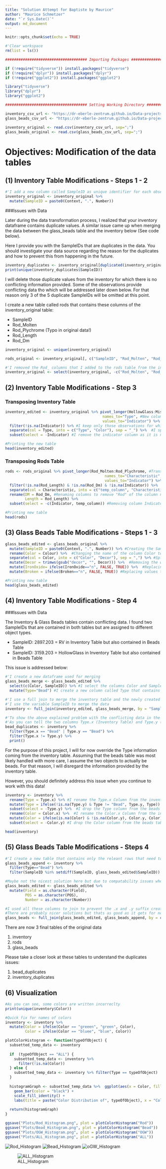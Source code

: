 ```yaml
---
title: "Solution Attempt for Baptiste by Maurice"
author: "Maurice Schmetzer"
date: "`r Sys.Date()`"
output: md_document
---
```


```r
knitr::opts_chunk$set(echo = TRUE)
```

```r
#'Clear workspace
rm(list = ls())

##################################### Importing Packages #####################################

if (!require("tidyverse")) install.packages("tidyverse")
if (!require("dplyr")) install.packages("dplyr")
if (!require("ggplot2")) install.packages("ggplot2")

library("tidyverse")
library("dplyr")
library("ggplot2")

##################################### Setting Working Directory #####################################

inventory_csv_url <- "https://dr-eberle-zentrum.github.io/Data-projects-with-R-and-GitHub/Projects/baptistesolard/Inventory_Glassworkshop.csv"
glass_beads_csv_url <- "https://dr-eberle-zentrum.github.io/Data-projects-with-R-and-GitHub/Projects/baptistesolard/GlassBeads.csv"

inventory_original <- read.csv(inventory_csv_url, sep=";")
glass_beads_original <- read.csv(glass_beads_csv_url, sep=";")
```

# Objectives: Modification of the data tables
## (1) Inventory Table Modifications - Steps 1 - 2

```r
#'I add a new column called SampleID as unique identifier for each observation
inventory_original <- inventory_original %>% 
  mutate(SampleID = paste0(Context, ".", Number))
```


###Issues with Data

Later during the data transformation process, I realized that your inventory dataframe contains duplicate values.
A similar issue came up when merging the data between the glass_beads table and the inventory below (See code below).

Here I provide you with the SampleIDs that are duplicates in the data. 
You should investigate your data source regarding the reason for the duplicates and how to prevent this from happening in the future. 

```r
inventory_duplicates <- inventory_original[duplicated(inventory_original$SampleID) | duplicated(inventory_original$SampleID, fromLast = TRUE), ]
print(unique(inventory_duplicates$SampleID))
```

I will delete those duplicate values from the inventory for which there is no conflicting information provided.
Some of the observations provide conflicting data tho which will be addressed later down below. 
For that reason only 3 of the 5 duplicate SampleIDs will be omitted at this point. 

I create a new table called rods that contains these columns of the inventory_original table:

- SampleID
- Rod_Molten
- Rod_Plychrome (Typo in original data!)
- Rod_Length
- Rod_Dm

```r
inventory_original <- unique(inventory_original)

rods_original <- inventory_original[, c("SampleID", "Rod_Molten", "Rod_Plychrome", "Rod_Length", "Rod_Dm")]

#'I removed the Rod_ columns that I added to the rods table from the inventory_original table. SampleID, I keep. 
inventory_original <- select(inventory_original, -c("Rod_Molten", "Rod_Plychrome", "Rod_Length", "Rod_Dm"))
```

## (2) Inventory Table Modifications - Step 3

### Transposing Inventory Table
```r
inventory_edited <- inventory_original %>% pivot_longer(HollowGlass:Miscellaneous, #Transposing all columns between HollowGlass:Miscellaneous
                                            names_to="Type", #New column name of names is called Type
                                            values_to="Indicator") %>% #New column name of values is called Indicator because it indicates if an object is something
  filter(!is.na(Indicator)) %>% #I keep only those observations for which there is a value in the Indicator column
  separate(col = Type, into = c("Type", "Color"), sep = "_") %>%  #I split the observation names of the column Type as the names contain both information about the object and about the color
  subset(select = -Indicator) #I remove the indicator column as it is no longer needed

#Printing the new table
head(inventory_edited)
```

### Transposing Rods Table

```r
rods <- rods_original %>% pivot_longer(Rod_Molten:Rod_Plychrome, #Transposing all columns between Rod_Molten:Rod_Plychrome
                                             names_to="Characteristic", #New column name of names is called Characteristic
                                             values_to="Indicator") %>% #New column name of values is called Indicator because it indicates if an object is something
  filter(!is.na(Rod_Length) & !is.na(Rod_Dm) & !is.na(Indicator)) %>%  #Keeping only relevant observations
  separate(col = Characteristic, into = c("temp_column", "Characteristic"), sep = "_") %>%  #Splitting Characteristic column to remove "Rod" 
  rename(DM = Rod_Dm, #Renaming columns to remove "Rod" of the column names
         Length = Rod_Length) %>% 
  subset(select = -c(Indicator, temp_column)) #Removing column Indicator and temp_column

#Printing new table
head(rods)

```

## (3) Glass Beads Table Modifications - Steps 1 - 3 

```r
glass_beads_edited <- glass_beads_original %>% 
  mutate(SampleID = paste0(Context, ".", Number)) %>% #Creating the SampleID column
  rename(Color = Colour) %>%  #Changing the name of the column Color to US English [I like it better :) ]
  separate(col = Color, into = c("Color", "Decor"), sep = ",") %>% #Splitting the column Color into Color and Decor
  mutate(Decor = trimws(gsub("decor", "", Decor))) %>%  #Removing the word decor
  mutate(IronOxide= ifelse(IronOxide=="n", FALSE, TRUE)) %>%  #Replacing values to Boolean Format for column IronOxide
  mutate(Broken = ifelse(Broken=="n", FALSE, TRUE)) #Replacing values to Boolean Format for column Broken

#Printing new table
head(glass_beads_edited)

```

## (4) Inventory Table Modifications - Step 4

###Issues with Data

The Inventory & Glass Beads tables contain conflicting data.
I found two SampleIDs that are contained in both tables but are assigned to different object types.

- SampleID: 2897.203 = RV in Inventory Table but also contained in Beads Table
- SampleID: 3159.203 = HollowGlass in Inventory Table but also contained in Beads Table

This issue is addressed below:

```r

#'I create a new dataframe used for merging 
glass_beads_merge <- glass_beads_edited %>% 
  select(c(Color, SampleID)) %>% #I select the columns Color and SampleID
  mutate(Type="Bead") #I create a new column called Type that contains the value Bead

#'I use a full join to merge the inventory table and the newly created glass_beads_merge table.
#'I use the variable SampleID to merge the data
inventory <- full_join(inventory_edited, glass_beads_merge, by = "SampleID")

#'To show the above explained problem with the conflicting data in the two tables, I print the relevant lines:
#'As you can tell the two columns Type.x (Inventory Table) and Type.y (Beads Table) have different values.
bead_duplicates <- inventory %>% 
  filter(Type.x == "Bead" | Type.y == "Bead") %>% 
  filter(Type.x != Type.y) %>% 
  print()
```

For the purpose of this project, I will for now override the Type information coming from the inventory table.
Assuming that the beads table was most likely handled with more care, I assume the two objects to actually be beads.
For that reason, I will disregard the information provided by the inventory table.

However, you should definitely address this issue when you continue to work with this data!

```r
inventory <- inventory %>% 
  rename(Type = Type.x) %>% #I rename the Type.x Column from the inventory table
  mutate(Type = ifelse(!is.na(Type.y) & Type != "Bead", Type.y, Type)) %>%  #I override the object information that conflicts with the beads table
  subset(select = -Type.y) %>%  #I drop the Type column from the beads table
  rename(Color = Color.x) %>%  #I rename the Color.x Column from the inventory table
  mutate(Color = ifelse(is.na(Color) & !is.na(Color.y), Color.y, Color)) %>%  #I add the color information from the beads table to the color column of the inventory table
  subset(select = -Color.y) #I drop the Color column from the beads table

head(inventory)

```

## (5) Glass Beads Table Modifications - Steps 4

```r
#'I create a new table that contains only the releant rows that need to be appended
glass_beads_append <- inventory %>% 
  filter(Type=="Bead") %>% 
  filter(SampleID %in% setdiff(SampleID, glass_beads_edited$SampleID))

#Maybe not the nicest solution here but due to compatability issues when merging, I had to change the column types of some columns to character
glass_beads_edited <- glass_beads_edited %>% 
  mutate(Field = as.character(Field),
         POS = as.character(POS),
         Number = as.character(Number))

#I used all these columns to join to prevent the .x and .y suffix creation of the tables.
#There are probably nicer solutions but thats as good as it gets for now. 
glass_beads <- full_join(glass_beads_edited, glass_beads_append, by = c("SampleID", "Obj", "Field", "POS", "Context", "Number", "Phase", "Type", "Color"))

```

There are now 3 final tables of the original data

1. inventory
2. rods
3. glass_beads

Please take a closer look at these tables to understand the duplicates issues:

1. bead_duplicates
2. inventory_duplicates

## (6) Visualization

```r
#As you can see, some colors are written incorreclty
print(unique(inventory$Color))

#Quick fix for names of colors
inventory <- inventory %>% 
  mutate(Color = ifelse(Color == "greeen", "green", Color),
         Color = ifelse(Color == "bluee", "blue", Color)) 

plotColorHistogram <- function(typeOfObject) {
  subsetted_temp_data <- inventory
  
  if  (typeOfObject == "ALL") {
    subsetted_temp_data <- inventory %>% 
      filter(!is.na(Color))
  } else {
    subsetted_temp_data <- inventory %>% filter(Type == typeOfObject)
  }
  
  histogramGraph <- subsetted_temp_data %>%  ggplot(aes(x = Color, fill = Color)) +
    geom_bar(color = "black") + 
    scale_fill_identity() +
    labs(title = paste("Color Distribution of", typeOfObject), x = "Color", y = "Count")
  
  return(histogramGraph)
}

ggsave("Plots/Rod_Histogram.png", plot = plotColorHistogram("Rod"))
ggsave("Plots/Bead_Histogram.png", plot = plotColorHistogram("Bead"))
ggsave("Plots/OGW_Histogram.png", plot = plotColorHistogram("OGW"))
ggsave("Plots/ALL_Histogram.png", plot = plotColorHistogram("ALL"))
```

![Rod_Histogram](Plots/Rod_Histogram.png)
![Bead_Histogram](Plots/Bead_Histogram.png)
![oGW_Histogram](Plots/OGW_Histogram.png)

![ALL_Histogram](Plots/ALL_Histogram.png)

